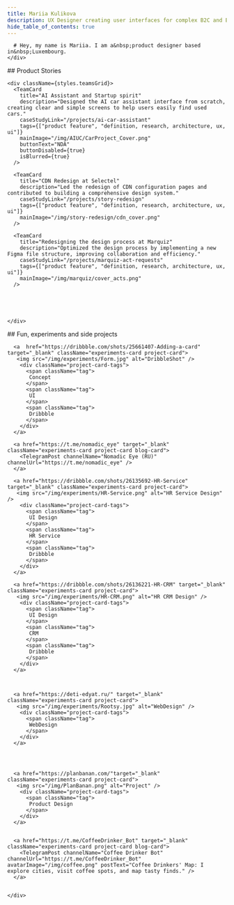 ```yaml
---
title: Mariia Kulikova
description: UX Designer creating user interfaces for complex B2C and B2B products in AI, CloudTech, E-com and MarTech
hide_table_of_contents: true
---
```




<div className="container body">
  <section className="section" >
    <div className="bio"> 
     
      # Hey, my name is Mariia. I am a&nbsp;product designer based in&nbsp;Luxembourg. 
    </div>
  </section>


  <section className="section">
  ## Product Stories

    <div className={styles.teamsGrid}>
      <TeamCard
        title="AI Assistant and Startup spirit"
        description="Designed the AI car assistant interface from scratch, creating clear and simple screens to help users easily find used cars."
        caseStudyLink="/projects/ai-car-assistant"
        tags={["product feature", "definition, research, architecture, ux, ui"]}
        mainImage="/img/AIUC/CarProject_Cover.png"
        buttonText="NDA"
        buttonDisabled={true}
        isBlurred={true}
      />
      
      <TeamCard
        title="CDN Redesign at Selectel"
        description="Led the redesign of CDN configuration pages and contributed to building a comprehensive design system."
        caseStudyLink="/projects/story-redesign"
        tags={["product feature", "definition, research, architecture, ux, ui"]}
        mainImage="/img/story-redesign/cdn_cover.png"
      />

      <TeamCard
        title="Redesigning the design process at Marquiz"
        description="Optimized the design process by implementing a new Figma file structure, improving collaboration and efficiency."
        caseStudyLink="/projects/marquiz-act-requests"
        tags={["product feature", "definition, research, architecture, ux, ui"]}
        mainImage="/img/marquiz/cover_acts.png"
      />
     
      
     

     
    </div>
  </section>


  <section className="section experiments">
     ## Fun, experiments and side projects
    <div className="experiments-grid">
   
   
     
      <a  href="https://dribbble.com/shots/25661407-Adding-a-card" target="_blank" className="experiments-card project-card">
       <img src="/img/experiments/Form.jpg" alt="DribbleShot" />
        <div className="project-card-tags">
          <span className="tag">
           Concept
          </span>
          <span className="tag">
           UI
          </span>
          <span className="tag">
           Dribbble
          </span>
        </div>
      </a>

      <a href="https://t.me/nomadic_eye" target="_blank" className="experiments-card project-card blog-card">
        <TelegramPost channelName="Nomadic Eye (RU)" channelUrl="https://t.me/nomadic_eye" />
      </a>

      <a href="https://dribbble.com/shots/26135692-HR-Service" target="_blank" className="experiments-card project-card">
       <img src="/img/experiments/HR-Service.png" alt="HR Service Design" />
        <div className="project-card-tags">
          <span className="tag">
           UI Design
          </span>
          <span className="tag">
           HR Service
          </span>
          <span className="tag">
           Dribbble
          </span>
        </div>
      </a>

      <a href="https://dribbble.com/shots/26136221-HR-CRM" target="_blank" className="experiments-card project-card">
       <img src="/img/experiments/HR-CRM.png" alt="HR CRM Design" />
        <div className="project-card-tags">
          <span className="tag">
           UI Design
          </span>
          <span className="tag">
           CRM
          </span>
          <span className="tag">
           Dribbble
          </span>
        </div>
      </a>

     

      <a href="https://deti-edyat.ru/" target="_blank" className="experiments-card project-card">
       <img src="/img/experiments/Rootsy.jpg" alt="WebDesign" />
        <div className="project-card-tags">
          <span className="tag">
           WebDesign
          </span>
        </div>
      </a>




      <a href="https://planbanan.com/"target="_blank" className="experiments-card project-card">
       <img src="/img/PlanBanan.png" alt="Project" />
        <div className="project-card-tags">
          <span className="tag">
           Product Design
          </span>
        </div>
      </a>


      <a href="https://t.me/CoffeeDrinker_Bot" target="_blank" className="experiments-card project-card blog-card">
        <TelegramPost channelName="Coffee Drinker Bot" channelUrl="https://t.me/CoffeeDrinker_Bot" avatarImage="/img/coffee.png" postText="Coffee Drinkers' Map: I explore cities, visit coffee spots, and map tasty finds." />
      </a>

   
    </div>
  </section>
</div>
<Footer />